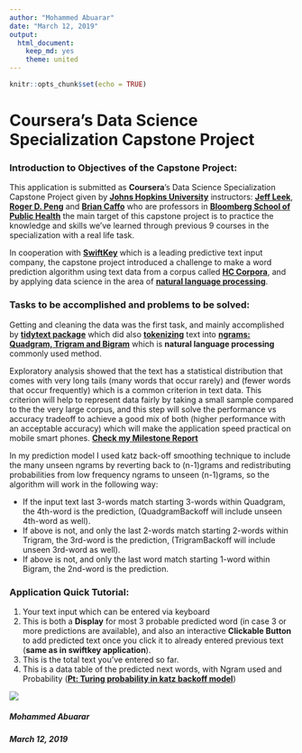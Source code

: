 ---
author: "Mohammed Abuarar"
date: "March 12, 2019"
output:
  html_document: 
    keep_md: yes
    theme: united
---

```{r setup, include=FALSE}
knitr::opts_chunk$set(echo = TRUE)
```

# Coursera's Data Science Specialization Capstone Project

### **Introduction to Objectives of the Capstone Project:**

This application is submitted as **Coursera**'s Data Science Specialization Capstone Project given by **[Johns Hopkins University](https://www.jhu.edu/)** instructors: **[Jeff Leek](https://www.coursera.org/instructor/~694443)**,  **[Roger D. Peng](https://www.coursera.org/instructor/rdpeng)** and  **[Brian Caffo](https://www.coursera.org/instructor/~688901)** who are professors in **[Bloomberg School of Public Health](https://www.jhsph.edu/)**
the main target of this capstone project is to practice the knowledge and skills we've learned through previous 9 courses in the specialization with a real life task.

In cooperation with **[SwiftKey](https://www.microsoft.com/en-us/swiftkey/about-us)** which is a leading predictive text input company, the capstone project introduced a challenge to make a word prediction algorithm using text data from a corpus called **[HC Corpora](http://corpora.epizy.com/about.html)**, and by applying data science in the area of **[natural language processing](https://en.wikipedia.org/wiki/Natural_language_processing)**.

### **Tasks to be accomplished and problems to be solved:**

Getting and cleaning the data was the first task, and  mainly accomplished by **[tidytext package](https://github.com/juliasilge/tidytext)** which did also **[tokenizing](https://en.wikipedia.org/wiki/Lexical_analysis#Tokenization)** text into **[ngrams: Quadgram, Trigram and Bigram](https://en.wikipedia.org/wiki/N-gram)** which is **natural language processing** commonly used method.

Exploratory analysis showed that the text has a statistical distribution that comes with very long tails (many words that occur rarely) and (fewer words that occur frequently) which is a common criterion in text data. This criterion will help to represent data fairly by taking a small sample compared to the the very large corpus, and this step will solve the performance vs accuracy tradeoff to achieve a good mix of both (higher performance with an acceptable accuracy) which will make the application speed practical on mobile smart phones.
**[Check my Milestone Report](https://htmlpreview.github.io/?https://github.com/abuarar/Coursera-s-Data-Science-Specialization-Capstone-Project/blob/master/Peer-graded%20Assignment%20(Milestone%20Report)/Peer-graded_Assignment__Milestone_Report_.html
)**


In my prediction model I used katz back-off smoothing technique to include the many unseen ngrams by reverting back to (n-1)grams and redistributing probabilities from low frequency ngrams to unseen (n-1)grams, so the algorithm will work in the following way:

* If the input text last 3-words match starting 3-words within Quadgram, the 4th-word is the prediction, (QuadgramBackoff will include unseen 4th-word as well).
* If above is not, and only the last 2-words match starting 2-words within Trigram, the 3rd-word is the prediction, (TrigramBackoff will include unseen 3rd-word as well).
* If above is not, and only the last word match starting 1-word within Bigram, the 2nd-word is the prediction.

### Application Quick Tutorial:

1. Your text input which can be entered via keyboard
2. This is both a **Display** for most 3 probable predicted word (in case 3 or more predictions are available), and also an interactive **Clickable Button** to add predicted text once you click it to already entered previous text (**same as in swiftkey application**).
3. This is the total text you've entered so far.
4. This is a data table of the predicted next words, with Ngram used and Probability (**[Pt: Turing probability in katz backoff model](http://l2r.cs.uiuc.edu/~danr/Teaching/CS546-09/Papers/Katz87.pdf)**)

![](ApplicationTutorial.png)


##### **Mohammed Abuarar**

##### **March 12, 2019**










